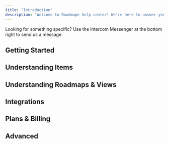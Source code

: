 ---
title: "Introduction"
description: "Welcome to Roadmape help center! We're here to answer your questions."
---
<Info>Looking for something specific? Use the Intercom Messenger at the bottom right to send us a message.</Info>

<Card title="Quickstart" icon="gauge-max" iconType="light" href="/quickstart">
    
</Card>

## Getting Started

<CardGroup cols={3}>
 <Card title="Manage Members" icon="users" iconType="light" href="/getting-started/manage-members">
</Card>
<Card title="CSV Import" icon="file-csv" iconType="light" href="/getting-started/csv-import">
</Card>
<Card title="Account Setup" icon="gears" iconType="light" href="/getting-started/account-setup">
</Card>
</CardGroup>


## Understanding Items

<CardGroup cols={2}>
<Card title="Item Types" icon="square" iconType="light" href="/understanding-items/item-types">
</Card>
<Card title="Hierarchy" icon="sitemap" iconType="light" href="/understanding-items/hierarchy">
</Card>
</CardGroup>

<CardGroup cols={3}>
 <Card title="Properties" icon="list" iconType="light" href="/understanding-items/properties">
</Card>
<Card title="Workflow" icon="file-csv" iconType="light" href="/understanding-items/Workflow">
</Card>
<Card title="Items" icon="diamond" iconType="light" href="/understanding-items/items">
</Card>
</CardGroup>

## Understanding Roadmaps & Views

<CardGroup cols={2}>
  <Card title="Roadmaps" icon="diagram-subtask" iconType="light" href="/understanding-roadmaps-and-views/roadmaps">
  </Card>
  <Card title="Views" icon="square-kanban" iconType="light" href="/understanding-roadmaps-and-views/views">
  </Card>
</CardGroup>

<CardGroup cols={3}>
<Card title="Filter" icon="filter" iconType="light" href="/understanding-roadmaps-and-views/filter">
</Card>
<Card title="Sorting" icon="bars-sort" iconType="light" href="/understanding-roadmaps-and-views/sorting">
</Card>
<Card title="Display" icon="sliders-simple" iconType="light" href="/understanding-roadmaps-and-views/display">
</Card>
</CardGroup>

## Integrations

<CardGroup cols={2}>
  <Card title="Jira Integration" href="/integrations/jira-integration">
</Card>
  <Card title="Linear Integration" href="/integrations/linear-integration">
</Card>
</CardGroup>



## Plans & Billing

<CardGroup cols={2}>
  <Card title="Plans" icon="credit-card" iconType="light" href="/plans-and-billing/plans">
</Card>
  <Card title="Billing" icon="money-check-dollar-pen" iconType="light" href="/plans-and-billing/billing">
</Card>
</CardGroup>


## Advanced

<Card title="Custom Properties" icon="bolt" iconType="light" href="/advanced/custom-properties">
</Card>
<Card title="Public Share" icon="share-nodes" iconType="light" href="/advanced/public-share">
</Card>

